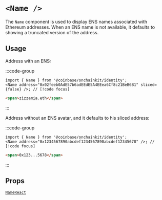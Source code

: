 
# `<Name />`

The `Name` component is used to display ENS names associated with Ethereum addresses.
When an ENS name is not available, it defaults to showing a truncated version of the address.

## Usage

Address with an ENS:

:::code-group

```tsx [code]
import { Name } from '@coinbase/onchainkit/identity';
<Name address="0x02feeb0AdE57b6adEEdE5A4EEea6Cf8c21BeB6B1" sliced={false} />; // [!code focus]
```

```html [return html]
<span>zizzamia.eth</span>
```

:::

<App>
  <Name address="0x02feeb0AdE57b6adEEdE5A4EEea6Cf8c21BeB6B1" />
</App>

Address without an ENS avatar, and it defaults to his sliced address:

:::code-group

```tsx [code]
import { Name } from '@coinbase/onchainkit/identity';
<Name address="0x1234567890abcdef1234567890abcdef12345678" />; // [!code focus]
```

```html [return html]
<span>0x123...5678</span>
```

:::

<App>
  <Name address="0x1234567890abcdef1234567890abcdef12345678" />
</App>

## Props

[`NameReact`](/identity/types#NameReact)

